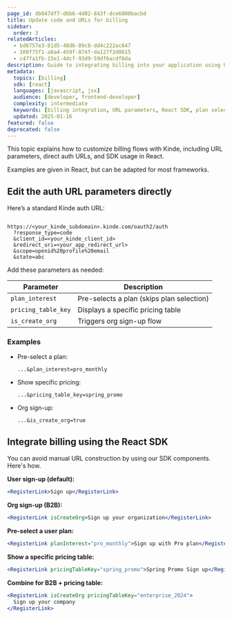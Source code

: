 ```yaml
---
page_id: db047df7-d6b6-4d02-843f-dce6000bacbd
title: Update code and URLs for billing
sidebar:
  order: 3
relatedArticles:
  - bd6757e3-81d5-48d6-89c8-dd4c222ac647
  - 100f75f1-a0a4-459f-874f-da127f2d0615
  - c47fa1fb-15e1-4dcf-93d9-59df6acdf6da
description: Guide to integrating billing into your application using URL parameters, React SDK components, and authentication flows.
metadata:
  topics: [billing]
  sdk: [react]
  languages: [javascript, jsx]
  audience: [developer, frontend-developer]
  complexity: intermediate
  keywords: [billing integration, URL parameters, React SDK, plan selection, pricing table, org signup, B2B]
  updated: 2025-01-16
featured: false
deprecated: false
---
```


This topic explains how to customize billing flows with Kinde, including URL parameters, direct auth URLs, and SDK usage in React.

Examples are given in React, but can be adapted for most frameworks.

## Edit the auth URL parameters directly

Here’s a standard Kinde auth URL:

```

https://<your_kinde_subdomain>.kinde.com/oauth2/auth
  ?response_type=code
  &client_id=<your_kinde_client_id>
  &redirect_uri=<your_app_redirect_url>
  &scope=openid%20profile%20email
  &state=abc

```

Add these parameters as needed:

| Parameter | Description |
| --- | --- |
| `plan_interest` | Pre-selects a plan (skips plan selection) |
| `pricing_table_key` | Displays a specific pricing table |
| `is_create_org` | Triggers org sign-up flow |

### Examples

- Pre-select a plan:
    
    ```
    ...&plan_interest=pro_monthly
    ```
    
- Show specific pricing:
    
    ```
    ...&pricing_table_key=spring_promo
    ```
    
- Org sign-up:

    ```
    ...&is_create_org=true
    ```

## Integrate billing using the React SDK

You can avoid manual URL construction by using our SDK components. Here's how.

**User sign-up (default):**

```jsx
<RegisterLink>Sign up</RegisterLink>
```

**Org sign-up (B2B):**

```jsx
<RegisterLink isCreateOrg>Sign up your organization</RegisterLink>
```

**Pre-select a user plan:**

```jsx
<RegisterLink planInterest="pro_monthly">Sign up with Pro plan</RegisterLink>
```

**Show a specific pricing table:**

```jsx
<RegisterLink pricingTableKey="spring_promo">Spring Promo Sign up</RegisterLink>
```

**Combine for B2B + pricing table:**

```jsx
<RegisterLink isCreateOrg pricingTableKey="enterprise_2024">
  Sign up your company
</RegisterLink>
```
